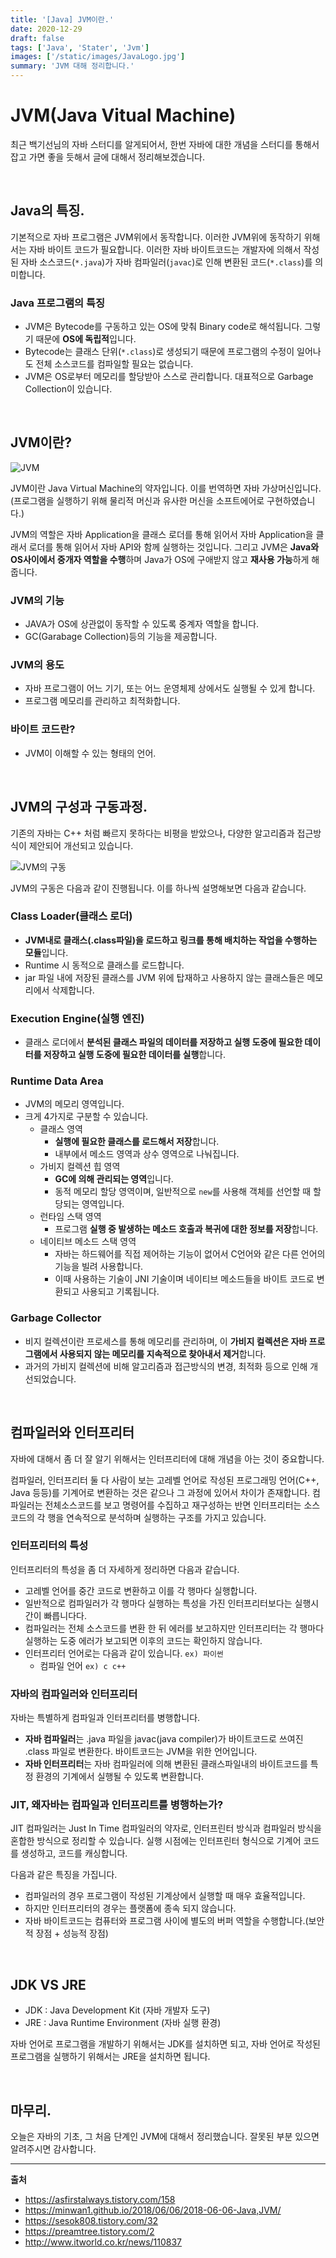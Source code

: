 ```yaml
---
title: '[Java] JVM이란.'
date: 2020-12-29
draft: false
tags: ['Java', 'Stater', 'Jvm']
images: ['/static/images/JavaLogo.jpg']
summary: 'JVM 대해 정리합니다.'
---
```


# JVM(Java Vitual Machine)

최근 백기선님의 자바 스터디를 알게되어서, 한번 자바에 대한 개념을 스터디를 통해서 잡고 가면 좋을 듯해서 글에 대해서 정리해보겠습니다.

<br />

## Java의 특징.

기본적으로 자바 프로그램은 JVM위에서 동작합니다. 이러한 JVM위에 동작하기 위해서는 자바 바이트 코드가 필요합니다. 이러한 자바 바이트코드는 개발자에 의해서 작성된 자바 소스코드(`*.java`)가 자바 컴파일러(`javac`)로 인해 변환된 코드(`*.class`)를 의미합니다.

### Java 프로그램의 특징

- JVM은 Bytecode를 구동하고 있는 OS에 맞춰 Binary code로 해석됩니다. 그렇기 때문에 **OS에 독립적**입니다.
- Bytecode는 클래스 단위(`*.class`)로 생성되기 때문에 프로그램의 수정이 일어나도 전체 소스코드를 컴파일할 필요는 없습니다.
- JVM은 OS로부터 메모리를 할당받아 스스로 관리합니다. 대표적으로 Garbage Collection이 있습니다.

<br />

## JVM이란?

![JVM](https://user-images.githubusercontent.com/42582516/103287755-ac02a800-4a26-11eb-9ed9-a44972821597.png)

JVM이란 Java Virtual Machine의 약자입니다. 이를 번역하면 자바 가상머신입니다. (프로그램을 실행하기 위해 물리적 머신과 유사한 머신을 소프트에어로 구현하였습니다.)

JVM의 역할은 자바 Application을 클래스 로더를 통해 읽어서 자바 Application을 클래서 로더를 통해 읽어서 자바 API와 함께 실행하는 것입니다. 그리고 JVM은 **Java와 OS사이에서 중개자 역할을 수행**하며 Java가 OS에 구애받지 않고 **재사용 가능**하게 해줍니다.

### JVM의 기능

- JAVA가 OS에 상관없이 동작할 수 있도록 중계자 역할을 합니다.
- GC(Garabage Collection)등의 기능을 제공합니다.

### JVM의 용도

- 자바 프로그램이 어느 기기, 또는 어느 운영체제 상에서도 실행될 수 있게 합니다.
- 프로그램 메모리를 관리하고 최적화합니다.

### 바이트 코드란?

- JVM이 이해할 수 있는 형태의 언어.

<br />

## JVM의 구성과 구동과정.

기존의 자바는 C++ 처럼 빠르지 못하다는 비평을 받았으나, 다양한 알고리즘과 접근방식이 제안되어 개선되고 있습니다.

![JVM의 구동](https://user-images.githubusercontent.com/42582516/103288668-c0e03b00-4a28-11eb-8e0f-554cda0e3bc5.png)

JVM의 구동은 다음과 같이 진행됩니다. 이를 하나씩 설명해보면 다음과 같습니다.

### Class Loader(클래스 로더)

- **JVM내로 클래스(.class파일)을 로드하고 링크를 통해 배치하는 작업을 수행하는 모듈**입니다.
- Runtime 시 동적으로 클래스를 로드합니다.
- jar 파일 내에 저장된 클래스를 JVM 위에 탑재하고 사용하지 않는 클래스들은 메모리에서 삭제합니다.

### Execution Engine(실행 엔진)

- 클래스 로더에서 **분석된 클래스 파일의 데이터를 저장하고 실행 도중에 필요한 데이터를 저장하고 실행 도중에 필요한 데이터를 실행**합니다.

### Runtime Data Area

- JVM의 메모리 영역입니다.
- 크게 4가지로 구분할 수 있습니다.
  - 클래스 영역
    - **실행에 필요한 클래스를 로드해서 저장**합니다.
    - 내부에서 메소드 영역과 상수 영역으로 나눠집니다.
  - 가비지 컬렉션 힙 영역
    - **GC에 의해 관리되는 영역**입니다.
    - 동적 메모리 할당 영역이며, 일반적으로 `new`를 사용해 객체를 선언할 때 할당되는 영역입니다.
  - 런타임 스택 영역
    - 프로그램 **실행 중 발생하는 메소드 호출과 복귀에 대한 정보를 저장**합니다.
  - 네이티브 메소드 스택 영역
    - 자바는 하드웨어를 직접 제어하는 기능이 없어서 C언어와 같은 다른 언어의 기능을 빌려 사용합니다.
    - 이때 사용하는 기술이 JNI 기술이며 네이티브 메소드들을 바이트 코드로 변환되고 사용되고 기록됩니다.

### Garbage Collector

- 비지 컬렉션이란 프로세스를 통해 메모리를 관리하며, 이 **가비지 컬렉션은 자바 프로그램에서 사용되지 않는 메모리를 지속적으로 찾아내서 제거**합니다.
- 과거의 가비지 컬렉션에 비해 알고리즘과 접근방식의 변경, 최적화 등으로 인해 개선되었습니다.

<br />

## 컴파일러와 인터프리터

자바에 대해서 좀 더 잘 알기 위해서는 인터프리터에 대해 개념을 아는 것이 중요합니다.

컴파일러, 인터프리터 둘 다 사람이 보는 고레벨 언어로 작성된 프로그래밍 언어(C++, Java 등등)를 기계어로 변환하는 것은 같으나 그 과정에 있어서 차이가 존재합니다. 컴파일러는 전체소스코드를 보고 명령어를 수집하고 재구성하는 반면 인터프리터는 소스코드의 각 행을 연속적으로 분석하며 실행하는 구조를 가지고 있습니다.

### 인터프리터의 특성

인터프리터의 특성을 좀 더 자세하게 정리하면 다음과 같습니다.

- 고레벨 언어를 중간 코드로 변환하고 이를 각 행마다 실행합니다.
- 일반적으로 컴파일러가 각 행마다 실행하는 특성을 가진 인터프리터보다는 실행시간이 빠릅니다다.
- 컴파일러는 전체 소스코드를 변환 한 뒤 에러를 보고하지만 인터프리터는 각 행마다 실행하는 도중 에러가 보고되면 이후의 코드는 확인하지 않습니다.
- 인터프리터 언어로는 다음과 같이 있습니다. `ex) 파이썬`
  - 컴파일 언어 `ex) c c++`

### 자바의 컴파일러와 인터프리터

자바는 특별하게 컴파일과 인터프리터를 병행합니다.

- **자바 컴파일러**는 .java 파일을 javac(java compiler)가 바이트코드로 쓰여진 .class 파일로 변환한다. 바이트코드는 JVM을 위한 언어입니다.
- **자바 인터프리터**는 자바 컴파일러에 의해 변환된 클래스파일내의 바이트코드를 특정 환경의 기계에서 실행될 수 있도록 변환합니다.

### JIT, 왜자바는 컴파일과 인터프리트를 병행하는가?

JIT 컴파일러는 Just In Time 컴파일러의 약자로, 인터프린터 방식과 컴파일러 방식을 혼합한 방식으로 정리할 수 있습니다. 실행 시점에는 인터프린터 형식으로 기계어 코드를 생성하고, 코드를 캐싱합니다.

다음과 같은 특징을 가집니다.

- 컴파일러의 경우 프로그램이 작성된 기계상에서 실행할 때 매우 효율적입니다.
- 하지만 인터프리터의 경우는 플랫폼에 종속 되지 않습니다.
- 자바 바이트코드는 컴퓨터와 프로그램 사이에 별도의 버퍼 역할을 수행합니다.(보안적 장점 + 성능적 장점)

<br />

## JDK VS JRE

- JDK : Java Development Kit (자바 개발자 도구)
- JRE : Java Runtime Environment (자바 실행 환경)

자바 언어로 프로그램을 개발하기 위해서는 JDK를 설치하면 되고, 자바 언어로 작성된 프로그램을 실행하기 위해서는 JRE을 설치하면 됩니다.

<br />

## 마무리.

오늘은 자바의 기초, 그 처음 단계인 JVM에 대해서 정리했습니다. 잘못된 부분 있으면 알려주시면 감사합니다.

---

**출처**

- https://asfirstalways.tistory.com/158
- https://minwan1.github.io/2018/06/06/2018-06-06-Java,JVM/
- https://sesok808.tistory.com/32
- https://preamtree.tistory.com/2
- http://www.itworld.co.kr/news/110837
